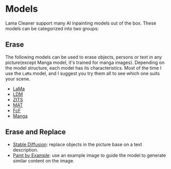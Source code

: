 # Models

Lama Cleaner support many AI inpainting models out of the box. These models can be categorized into two groups:

## Erase

The following models can be used to erase objects, persons or text in any picture(except Manga model, it's trained for manga images).
Depending on the model structure, each model has its characteristics.
Most of the time I use the `LaMa` model, and I suggest you try them all to see which one suits your scene.

- [LaMa](models/lama)
- [LDM](models/ldm)
- [ZITS](models/zits)
- [MAT](models/mat)
- [FcF](models/fcf)
- [Manga](models/manga)

## Erase and Replace

- [Stable Diffusion](models/stable_diffusion): replace objects in the picture base on a text description.
- [Paint by Example](models/paint_by_example): use an example image to guide the model to generate similar content on the image.
